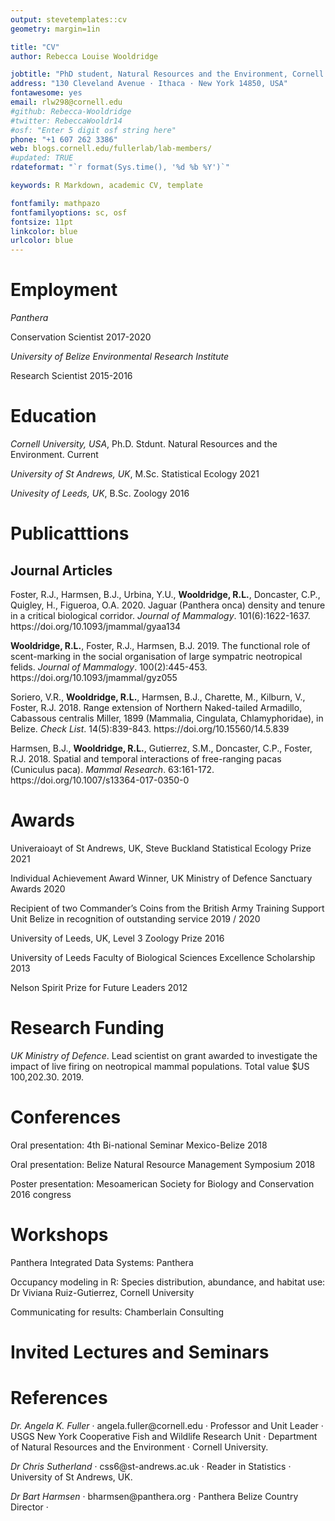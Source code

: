 ```yaml
---
output: stevetemplates::cv
geometry: margin=1in

title: "CV"
author: Rebecca Louise Wooldridge

jobtitle: "PhD student, Natural Resources and the Environment, Cornell University"
address: "130 Cleveland Avenue · Ithaca · New York 14850, USA"
fontawesome: yes
email: rlw298@cornell.edu
#github: Rebecca-Wooldridge
#twitter: RebeccaWooldr14
#osf: "Enter 5 digit osf string here"
phone: "+1 607 262 3386"
web: blogs.cornell.edu/fullerlab/lab-members/
#updated: TRUE
rdateformat: "`r format(Sys.time(), '%d %b %Y')`"

keywords: R Markdown, academic CV, template

fontfamily: mathpazo
fontfamilyoptions: sc, osf
fontsize: 11pt
linkcolor: blue
urlcolor: blue
---
```


# Employment 

*Panthera*

Conservation Scientist \hfill 2017-2020

*University of Belize Environmental Research Institute*

Research Scientist \hfill 2015-2016

# Education

*Cornell University, USA*, Ph.D. Stdunt. Natural Resources and the Environment. \hfill Current

*University of St Andrews, UK*, M.Sc. Statistical Ecology \hfill 2021

*Univesity of Leeds, UK*, B.Sc. Zoology \hfill 2016

# Publicatttions

## Journal Articles

Foster, R.J., Harmsen, B.J., Urbina, Y.U., **Wooldridge, R.L.**, Doncaster, C.P., Quigley, H., Figueroa, O.A. 2020. Jaguar (Panthera onca) density and tenure in a critical biological corridor. *Journal of Mammalogy*. 101(6):1622-1637. https://doi.org/10.1093/jmammal/gyaa134

**Wooldridge, R.L.**, Foster, R.J., Harmsen, B.J. 2019. The functional role of scent-marking in the social organisation of large sympatric neotropical felids. *Journal of Mammalogy*. 100(2):445-453. https://doi.org/10.1093/jmammal/gyz055

Soriero, V.R., **Wooldridge, R.L.**, Harmsen, B.J., Charette, M., Kilburn, V., Foster, R.J. 2018. Range extension of Northern Naked-tailed Armadillo, Cabassous centralis Miller, 1899 (Mammalia, Cingulata, Chlamyphoridae), in Belize. *Check List*. 14(5):839-843. https://doi.org/10.15560/14.5.839

Harmsen, B.J., **Wooldridge, R.L.**, Gutierrez, S.M., Doncaster, C.P., Foster, R.J. 2018. Spatial and temporal interactions of free-ranging pacas (Cuniculus paca). *Mammal Research*. 63:161-172.
https://doi.org/10.1007/s13364-017-0350-0

# Awards

Univeraioayt of St Andrews, UK, Steve Buckland Statistical Ecology Prize  2021

Individual Achievement Award Winner, UK Ministry of Defence Sanctuary Awards 2020

Recipient of two Commander’s Coins from the British Army Training Support Unit Belize in recognition of outstanding service 2019 / 2020

University of Leeds, UK, Level 3 Zoology Prize 2016

University of Leeds Faculty of Biological Sciences Excellence Scholarship 2013

Nelson Spirit Prize for Future Leaders 2012

# Research Funding

*UK Ministry of Defence*. Lead scientist on grant awarded to investigate the impact of live firing on neotropical mammal populations. Total value $US 100,202.30. 2019.

# Conferences

Oral presentation: 4th Bi-national Seminar Mexico-Belize 2018

Oral presentation: Belize Natural Resource Management Symposium 2018

Poster presentation: Mesoamerican Society for Biology and Conservation 2016 congress

# Workshops

Panthera Integrated Data Systems: Panthera

Occupancy modeling in R: Species distribution, abundance, and habitat use: Dr Viviana Ruiz-Gutierrez, Cornell University

Communicating for results: Chamberlain Consulting

# Invited Lectures and Seminars

# References

*Dr. Angela K. Fuller* · angela.fuller@cornell.edu · Professor and Unit Leader · USGS New York Cooperative Fish and Wildlife Research Unit · Department of Natural Resources and the Environment · Cornell University.

*Dr Chris Sutherland* · css6@st-andrews.ac.uk · Reader in Statistics · University of St Andrews, UK.

*Dr Bart Harmsen* · bharmsen@panthera.org · Panthera Belize Country Director ·
